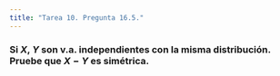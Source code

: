 ```yaml
---
title: "Tarea 10. Pregunta 16.5."
---
```


### Si $X$, $Y$ son v.a. independientes con la misma distribución. Pruebe que $X-Y$ es simétrica.


